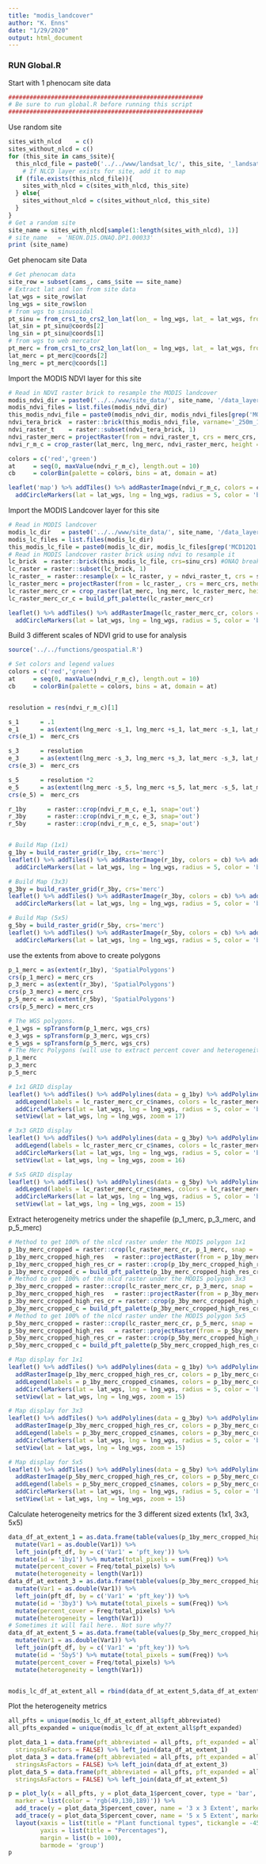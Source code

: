 ```yaml
---
title: "modis_landcover"
author: "K. Enns"
date: "1/29/2020"
output: html_document
---
```


### RUN Global.R

Start with 1 phenocam site data
```r
#######################################################
# Be sure to run global.R before running this script
#######################################################
```

Use random site 
```r
sites_with_nlcd    = c()
sites_without_nlcd = c()
for (this_site in cams_$site){
  this_nlcd_file = paste0('../../www/landsat_lc/', this_site, '_landsat_lc.tif')
    # If NLCD layer exists for site, add it to map
  if (file.exists(this_nlcd_file)){
    sites_with_nlcd = c(sites_with_nlcd, this_site)
  } else{
    sites_without_nlcd = c(sites_without_nlcd, this_site)
  }
}
# Get a random site
site_name = sites_with_nlcd[sample(1:length(sites_with_nlcd), 1)]
# site_name   = 'NEON.D15.ONAQ.DP1.00033'
print (site_name)
```

Get phenocam site Data
```r
# Get phenocam data
site_row = subset(cams_, cams_$site == site_name)
# Extract lat and lon from site data
lat_wgs = site_row$lat
lng_wgs = site_row$lon
# from wgs to sinusoidal
pt_sinu = from_crs1_to_crs2_lon_lat(lon_ = lng_wgs, lat_ = lat_wgs, from_crs = wgs_crs, to_crs = sinu_crs)
lat_sin = pt_sinu@coords[2]
lng_sin = pt_sinu@coords[1]
# from wgs to web mercator
pt_merc = from_crs1_to_crs2_lon_lat(lon_ = lng_wgs, lat_ = lat_wgs, from_crs = wgs_crs, to_crs = merc_crs)
lat_merc = pt_merc@coords[2]
lng_merc = pt_merc@coords[1]
```

Import the MODIS NDVI layer for this site
```r
# Read in NDVI raster brick to resample the MODIS landcover
modis_ndvi_dir = paste0('../../www/site_data/', site_name, '/data_layers/ndvi/tera/')
modis_ndvi_files = list.files(modis_ndvi_dir)
this_modis_ndvi_file = paste0(modis_ndvi_dir, modis_ndvi_files[grep('MOD13Q1.006_250m_aid0001.nc', modis_ndvi_files)])
ndvi_tera_brick  = raster::brick(this_modis_ndvi_file, varname='_250m_16_days_NDVI', crs=sinu_crs)
ndvi_raster_t    = raster::subset(ndvi_tera_brick, 1)
ndvi_raster_merc = projectRaster(from = ndvi_raster_t, crs = merc_crs, res = res(ndvi_raster_t))
ndvi_r_m_c = crop_raster(lat_merc, lng_merc, ndvi_raster_merc, height = 10000, width = 10000, crs_str = merc_crs)

colors = c('red','green')
at     = seq(0, maxValue(ndvi_r_m_c), length.out = 10)
cb     = colorBin(palette = colors, bins = at, domain = at)

leaflet('map') %>% addTiles() %>% addRasterImage(ndvi_r_m_c, colors = cb) %>% addLegend(pal = cb, values = at) %>%
  addCircleMarkers(lat = lat_wgs, lng = lng_wgs, radius = 5, color = 'black', weight=2, opacity = 1, label = site_name)
```

Import the MODIS Landcover layer for this site
```r
# Read in MODIS landcover
modis_lc_dir   = paste0('../../www/site_data/', site_name, '/data_layers/lc/')
modis_lc_files = list.files(modis_lc_dir)
this_modis_lc_file = paste0(modis_lc_dir, modis_lc_files[grep('MCD12Q1.006_500m_aid0001.nc', modis_lc_files)])
# Read in MODIS landcover raster brick using ndvi to resample it
lc_brick  = raster::brick(this_modis_lc_file, crs=sinu_crs) #ONAQ breaks here
lc_raster = raster::subset(lc_brick, 1)
lc_raster_ = raster::resample(x = lc_raster, y = ndvi_raster_t, crs = sinu_crs, method='ngb')
lc_raster_merc = projectRaster(from = lc_raster_, crs = merc_crs, method='ngb', res = res(ndvi_raster_t))
lc_raster_merc_cr = crop_raster(lat_merc, lng_merc, lc_raster_merc, height = 10000, width = 10000, crs_str = merc_crs)
lc_raster_merc_cr_c = build_pft_palette(lc_raster_merc_cr)

leaflet() %>% addTiles() %>% addRasterImage(lc_raster_merc_cr, colors = lc_raster_merc_cr_c$palette) %>% 
  addCircleMarkers(lat = lat_wgs, lng = lng_wgs, radius = 5, color = 'black', weight=2, opacity = 1, label = site_name)
```


Build 3 different scales of NDVI grid to use for analysis
```r
source('../../functions/geospatial.R')

# Set colors and legend values
colors = c('red','green')
at     = seq(0, maxValue(ndvi_r_m_c), length.out = 10)
cb     = colorBin(palette = colors, bins = at, domain = at)


resolution = res(ndvi_r_m_c)[1]

s_1      = .1
e_1      = as(extent(lng_merc -s_1, lng_merc +s_1, lat_merc -s_1, lat_merc +s_1), 'SpatialPolygons')
crs(e_1) =  merc_crs

s_3      = resolution
e_3      = as(extent(lng_merc -s_3, lng_merc +s_3, lat_merc -s_3, lat_merc +s_3), 'SpatialPolygons')
crs(e_3) =  merc_crs

s_5      = resolution *2
e_5      = as(extent(lng_merc -s_5, lng_merc +s_5, lat_merc -s_5, lat_merc +s_5), 'SpatialPolygons')
crs(e_5) =  merc_crs

r_1by      = raster::crop(ndvi_r_m_c, e_1, snap='out')
r_3by      = raster::crop(ndvi_r_m_c, e_3, snap='out')
r_5by      = raster::crop(ndvi_r_m_c, e_5, snap='out')


# Build Map (1x1)
g_1by = build_raster_grid(r_1by, crs='merc')
leaflet() %>% addTiles() %>% addRasterImage(r_1by, colors = cb) %>% addLegend(pal = cb, values = at) %>% addPolylines(data = g_1by) %>%
  addCircleMarkers(lat = lat_wgs, lng = lng_wgs, radius = 5, color = 'black', weight=2, opacity = 1, label = site_name)

# Build Map (3x3)
g_3by = build_raster_grid(r_3by, crs='merc')
leaflet() %>% addTiles() %>% addRasterImage(r_3by, colors = cb) %>% addLegend(pal = cb, values = at) %>% addPolylines(data = g_3by) %>%
  addCircleMarkers(lat = lat_wgs, lng = lng_wgs, radius = 5, color = 'black', weight=2, opacity = 1, label = site_name)

# Build Map (5x5)
g_5by = build_raster_grid(r_5by, crs='merc')
leaflet() %>% addTiles() %>% addRasterImage(r_5by, colors = cb) %>% addLegend(pal = cb, values = at) %>% addPolylines(data = g_5by) %>%
  addCircleMarkers(lat = lat_wgs, lng = lng_wgs, radius = 5, color = 'black', weight=2, opacity = 1, label = site_name)
```


use the extents from above to create polygons
```r
p_1_merc = as(extent(r_1by), 'SpatialPolygons')
crs(p_1_merc) = merc_crs
p_3_merc = as(extent(r_3by), 'SpatialPolygons')
crs(p_3_merc) = merc_crs
p_5_merc = as(extent(r_5by), 'SpatialPolygons')
crs(p_5_merc) = merc_crs

# The WGS polygons.
e_1_wgs = spTransform(p_1_merc, wgs_crs)
e_3_wgs = spTransform(p_3_merc, wgs_crs)
e_5_wgs = spTransform(p_5_merc, wgs_crs)
# The Merc Polygons (will use to extract percent cover and heterogeneity)
p_1_merc
p_3_merc
p_5_merc

# 1x1 GRID display
leaflet() %>% addTiles() %>% addPolylines(data = g_1by) %>% addPolylines(data = e_1_wgs) %>% addRasterImage(lc_raster_merc_cr, colors = lc_raster_merc_cr_c$palette) %>%
  addLegend(labels = lc_raster_merc_cr_c$names, colors = lc_raster_merc_cr_c$colors, position = "bottomleft", opacity = .95, title = 'Landcover') %>%
  addCircleMarkers(lat = lat_wgs, lng = lng_wgs, radius = 5, color = 'black', weight=2, opacity = 1, label = site_name) %>%
  setView(lat = lat_wgs, lng = lng_wgs, zoom = 17)

# 3x3 GRID display
leaflet() %>% addTiles() %>% addPolylines(data = g_3by) %>% addPolylines(data = e_3_wgs) %>% addRasterImage(lc_raster_merc_cr, colors = lc_raster_merc_cr_c$palette) %>%
  addLegend(labels = lc_raster_merc_cr_c$names, colors = lc_raster_merc_cr_c$colors, position = "bottomleft", opacity = .95, title = 'Landcover') %>%
  addCircleMarkers(lat = lat_wgs, lng = lng_wgs, radius = 5, color = 'black', weight=2, opacity = 1, label = site_name) %>%
  setView(lat = lat_wgs, lng = lng_wgs, zoom = 16)

# 5x5 GRID display
leaflet() %>% addTiles() %>% addPolylines(data = g_5by) %>% addPolylines(data = e_5_wgs) %>% addRasterImage(lc_raster_merc_cr, colors = lc_raster_merc_cr_c$palette) %>%
  addLegend(labels = lc_raster_merc_cr_c$names, colors = lc_raster_merc_cr_c$colors, position = "bottomleft", opacity = .95, title = 'Landcover') %>%
  addCircleMarkers(lat = lat_wgs, lng = lng_wgs, radius = 5, color = 'black', weight=2, opacity = 1, label = site_name) %>% 
  setView(lat = lat_wgs, lng = lng_wgs, zoom = 15)
```



Extract heterogeneity metrics under the shapefile (p_1_merc, p_3_merc, and p_5_merc)
```r
# Method to get 100% of the nlcd raster under the MODIS polygon 1x1
p_1by_merc_cropped = raster::crop(lc_raster_merc_cr, p_1_merc, snap = 'out' )
p_1by_merc_cropped_high_res   = raster::projectRaster(from = p_1by_merc_cropped, crs = merc_crs, method='ngb', res = res(p_1by_merc_cropped)/40.5)
p_1by_merc_cropped_high_res_cr = raster::crop(p_1by_merc_cropped_high_res, p_1_merc, snap = 'in' )
p_1by_merc_cropped_c = build_pft_palette(p_1by_merc_cropped_high_res_cr)
# Method to get 100% of the nlcd raster under the MODIS polygon 3x3
p_3by_merc_cropped = raster::crop(lc_raster_merc_cr, p_3_merc, snap = 'out' )
p_3by_merc_cropped_high_res   = raster::projectRaster(from = p_3by_merc_cropped, crs = merc_crs, method='ngb', res = res(p_3by_merc_cropped)/40.5)
p_3by_merc_cropped_high_res_cr = raster::crop(p_3by_merc_cropped_high_res, p_3_merc, snap = 'in' )
p_3by_merc_cropped_c = build_pft_palette(p_3by_merc_cropped_high_res_cr)
# Method to get 100% of the nlcd raster under the MODIS polygon 5x5
p_5by_merc_cropped = raster::crop(lc_raster_merc_cr, p_5_merc, snap = 'out' )
p_5by_merc_cropped_high_res   = raster::projectRaster(from = p_5by_merc_cropped, crs = merc_crs, method='ngb', res = res(p_5by_merc_cropped)/40.5)
p_5by_merc_cropped_high_res_cr = raster::crop(p_5by_merc_cropped_high_res, p_5_merc, snap = 'in' )
p_5by_merc_cropped_c = build_pft_palette(p_5by_merc_cropped_high_res_cr)

# Map display for 1x1
leaflet() %>% addTiles() %>% addPolylines(data = g_1by) %>% addPolylines(data = e_1_wgs) %>%
  addRasterImage(p_1by_merc_cropped_high_res_cr, colors = p_1by_merc_cropped_c$palette) %>%
  addLegend(labels = p_1by_merc_cropped_c$names, colors = p_1by_merc_cropped_c$colors, position = "bottomleft", opacity = .95, title = 'Landcover') %>%
  addCircleMarkers(lat = lat_wgs, lng = lng_wgs, radius = 5, color = 'black', weight=2, opacity = 1, label = site_name) %>%
  setView(lat = lat_wgs, lng = lng_wgs, zoom = 15)

# Map display for 3x3
leaflet() %>% addTiles() %>% addPolylines(data = g_3by) %>% addPolylines(data = e_3_wgs) %>%
  addRasterImage(p_3by_merc_cropped_high_res_cr, colors = p_3by_merc_cropped_c$palette) %>%
  addLegend(labels = p_3by_merc_cropped_c$names, colors = p_3by_merc_cropped_c$colors, position = "bottomleft", opacity = .95, title = 'Landcover') %>%
  addCircleMarkers(lat = lat_wgs, lng = lng_wgs, radius = 5, color = 'black', weight=2, opacity = 1, label = site_name) %>%
  setView(lat = lat_wgs, lng = lng_wgs, zoom = 15)

# Map display for 5x5 
leaflet() %>% addTiles() %>% addPolylines(data = g_5by) %>% addPolylines(data = e_5_wgs) %>% 
  addRasterImage(p_5by_merc_cropped_high_res_cr, colors = p_5by_merc_cropped_c$palette) %>%
  addLegend(labels = p_5by_merc_cropped_c$names, colors = p_5by_merc_cropped_c$colors, position = "bottomleft", opacity = .95, title = 'Landcover') %>%
  addCircleMarkers(lat = lat_wgs, lng = lng_wgs, radius = 5, color = 'black', weight=2, opacity = 1, label = site_name) %>% 
  setView(lat = lat_wgs, lng = lng_wgs, zoom = 15)

```



Calculate heterogeneity metrics for the 3 different sized extents (1x1, 3x3, 5x5)
```r
data_df_at_extent_1 = as.data.frame(table(values(p_1by_merc_cropped_high_res_cr)), stringsAsFactors=FALSE) %>% 
  mutate(Var1 = as.double(Var1)) %>%
  left_join(pft_df, by = c('Var1' = 'pft_key')) %>% 
  mutate(id = '1by1') %>% mutate(total_pixels = sum(Freq)) %>%
  mutate(percent_cover = Freq/total_pixels) %>% 
  mutate(heterogeneity = length(Var1))
data_df_at_extent_3 = as.data.frame(table(values(p_3by_merc_cropped_high_res_cr)), stringsAsFactors=FALSE) %>% 
  mutate(Var1 = as.double(Var1)) %>%
  left_join(pft_df, by = c('Var1' = 'pft_key')) %>% 
  mutate(id = '3by3') %>% mutate(total_pixels = sum(Freq)) %>%
  mutate(percent_cover = Freq/total_pixels) %>% 
  mutate(heterogeneity = length(Var1))
# Sometimes it will fail here.. Not sure why??
data_df_at_extent_5 = as.data.frame(table(values(p_5by_merc_cropped_high_res_cr)), stringsAsFactors=FALSE) %>% 
  mutate(Var1 = as.double(Var1)) %>%
  left_join(pft_df, by = c('Var1' = 'pft_key')) %>% 
  mutate(id = '5by5') %>% mutate(total_pixels = sum(Freq)) %>%
  mutate(percent_cover = Freq/total_pixels) %>% 
  mutate(heterogeneity = length(Var1))


modis_lc_df_at_extent_all = rbind(data_df_at_extent_5,data_df_at_extent_3,data_df_at_extent_1)
```

Plot the heterogeneity metrics 
```r
all_pfts = unique(modis_lc_df_at_extent_all$pft_abbreviated)
all_pfts_expanded = unique(modis_lc_df_at_extent_all$pft_expanded)

plot_data_1 = data.frame(pft_abbreviated = all_pfts, pft_expanded = all_pfts_expanded,
  stringsAsFactors = FALSE) %>% left_join(data_df_at_extent_1)
plot_data_3 = data.frame(pft_abbreviated = all_pfts, pft_expanded = all_pfts_expanded,
  stringsAsFactors = FALSE) %>% left_join(data_df_at_extent_3)
plot_data_5 = data.frame(pft_abbreviated = all_pfts, pft_expanded = all_pfts_expanded,
  stringsAsFactors = FALSE) %>% left_join(data_df_at_extent_5)

p = plot_ly(x = all_pfts, y = plot_data_1$percent_cover, type = 'bar', name = '1 x 1 Extent', 
  marker = list(color = 'rgb(49,130,189)')) %>%
  add_trace(y = plot_data_3$percent_cover, name = '3 x 3 Extent', marker = list(color = 'rgb(256,100,100)')) %>%
  add_trace(y = plot_data_5$percent_cover, name = '5 x 5 Extent', marker = list(color = 'rgb(123,204,12)')) %>%
  layout(xaxis = list(title = "Plant functional types", tickangle = -45),
         yaxis = list(title = "Percentages"),
         margin = list(b = 100),
         barmode = 'group')
p
```





















